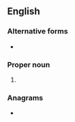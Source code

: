 ==English==

===Alternative forms===
* {{l|en|Phm}}

===Proper noun===
{{en-proper noun}}

# {{abbreviation of|en|Philemon}}

===Anagrams===
* {{anagrams|en|a=ehilmp|limpeh}}